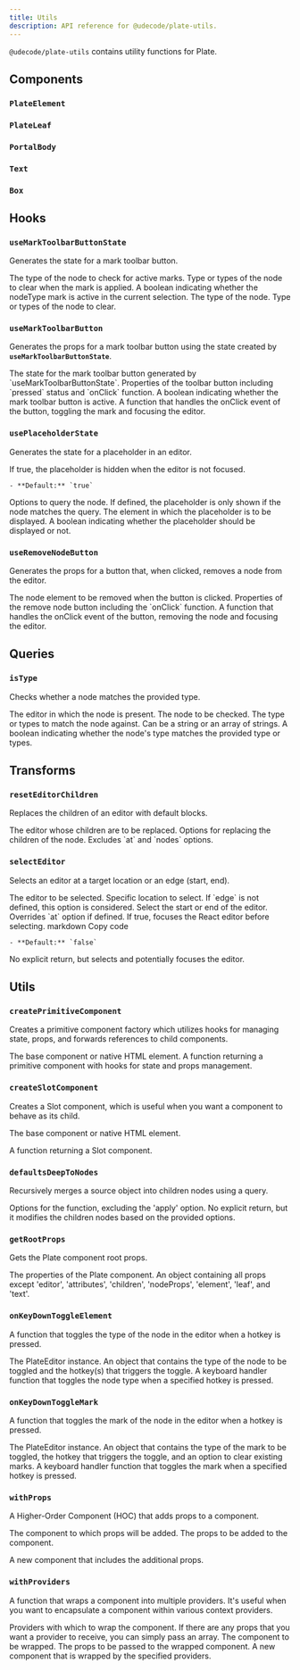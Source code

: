 ```yaml
---
title: Utils
description: API reference for @udecode/plate-utils.
---
```


`@udecode/plate-utils` contains utility functions for Plate.

## Components

### `PlateElement`

### `PlateLeaf`

### `PortalBody`

### `Text`

### `Box`

## Hooks

### `useMarkToolbarButtonState`

Generates the state for a mark toolbar button.

<APIParameters>
  <APIItem name="nodeType" type="string">
    The type of the node to check for active marks.
  </APIItem>
  <APIItem name="clear" type="string | string[]" optional>
    Type or types of the node to clear when the mark is applied.
  </APIItem>
</APIParameters>
<APIReturns>
  <APIItem name="pressed" type="boolean">
    A boolean indicating whether the nodeType mark is active in the current
    selection.
  </APIItem>
  <APIItem name="nodeType" type="string">
    The type of the node.
  </APIItem>
  <APIItem name="clear" type="string | string[]">
    Type or types of the node to clear.
  </APIItem>
</APIReturns>

### `useMarkToolbarButton`

Generates the props for a mark toolbar button using the state created by **`useMarkToolbarButtonState`**.

<APIParameters>
  <APIItem name="state" type="ReturnType<typeof useMarkToolbarButtonState>">
    The state for the mark toolbar button generated by
    `useMarkToolbarButtonState`.
  </APIItem>
</APIParameters>
<APIReturns>
  <APIItem name="props" type="object">
    Properties of the toolbar button including `pressed` status and `onClick`
    function.
    <APISubList>
      <APISubListItem parent="props" name="pressed" type="boolean">
        A boolean indicating whether the mark toolbar button is active.
      </APISubListItem>
      <APISubListItem
        parent="props"
        name="onClick"
        type="React.MouseEventHandler<HTMLButtonElement>"
      >
        A function that handles the onClick event of the button, toggling the
        mark and focusing the editor.
      </APISubListItem>
    </APISubList>
  </APIItem>
</APIReturns>

### `usePlaceholderState`

Generates the state for a placeholder in an editor.

<APIParameters>
  <APIItem name="hideOnBlur" type="boolean" optional>
    If true, the placeholder is hidden when the editor is not focused.

    - **Default:** `true`

  </APIItem>
  <APIItem name="query" type="QueryNodeOptions" optional>
    Options to query the node. If defined, the placeholder is only shown if the
    node matches the query.
  </APIItem>
  <APIItem name="element" type="PlateElementProps">
    The element in which the placeholder is to be displayed.
  </APIItem>
</APIParameters>
<APIReturns>
  <APIItem name="enabled" type="boolean">
    A boolean indicating whether the placeholder should be displayed or not.
  </APIItem>
</APIReturns>

### `useRemoveNodeButton`

Generates the props for a button that, when clicked, removes a node from the editor.

<APIParameters>
  <APIItem name="element" type="TElement">
    The node element to be removed when the button is clicked.
  </APIItem>
</APIParameters>
<APIReturns>
  <APIItem name="props" type="object">
    Properties of the remove node button including the `onClick` function.
    <APISubList>
      <APISubListItem parent="props" name="onClick" type="() => void">
        A function that handles the onClick event of the button, removing the
        node and focusing the editor.
      </APISubListItem>
    </APISubList>
  </APIItem>
</APIReturns>

## Queries

### `isType`

Checks whether a node matches the provided type.

<APIParameters>
  <APIItem name="editor" type="PlateEditor<V>">
    The editor in which the node is present.
  </APIItem>
  <APIItem name="node" type="any">
    The node to be checked.
  </APIItem>
  <APIItem name="key" type="string | string[]" optional>
    The type or types to match the node against. Can be a string or an array of
    strings.
  </APIItem>
</APIParameters>
<APIReturns>
  A boolean indicating whether the node's type matches the provided type or
  types.
</APIReturns>

## Transforms

### `resetEditorChildren`

Replaces the children of an editor with default blocks.

<APIParameters>
  <APIItem name="editor" type="PlateEditor<V>">
    The editor whose children are to be replaced.
  </APIItem>
  <APIItem
    name="options"
    type="Omit<ReplaceNodeChildrenOptions<EElement<V>, V>, 'at' | 'nodes'>"
    optional
  >
    Options for replacing the children of the node. Excludes `at` and `nodes`
    options.
  </APIItem>
</APIParameters>

### `selectEditor`

Selects an editor at a target location or an edge (start, end).

<APIParameters>
  <APIItem name="editor" type="TReactEditor<V>">
    The editor to be selected.
  </APIItem>
  <APIItem name="at" type="Location" optional>
    Specific location to select. If `edge` is not defined, this option is
    considered.
  </APIItem>
  <APIItem name="edge" type="'start' | 'end'" optional>
    Select the start or end of the editor. Overrides `at` option if defined.
  </APIItem>
  <APIItem name="focus" type="boolean" optional>
    If true, focuses the React editor before selecting. markdown Copy code

    - **Default:** `false`

  </APIItem>
</APIParameters>
<APIReturns>
  No explicit return, but selects and potentially focuses the editor.
</APIReturns>

## Utils

### `createPrimitiveComponent`

Creates a primitive component factory which utilizes hooks for managing state, props, and forwards references to child components.

<APIParameters>
  <APIItem name="element" type="React.ElementType">
    The base component or native HTML element.
  </APIItem>
</APIParameters>
<APIReturns>
  A function returning a primitive component with hooks for state and props
  management.
</APIReturns>

### `createSlotComponent`

Creates a Slot component, which is useful when you want a component to behave as its child.

<APIParameters>
  <APIItem name="element" type="React.ElementType">
    The base component or native HTML element.
  </APIItem>
</APIParameters>
<APIReturns>

A function returning a Slot component.

</APIReturns>

### `defaultsDeepToNodes`

Recursively merges a source object into children nodes using a query.

<APIParameters>
  <APIItem name="options" type="Omit<ApplyDeepToNodesOptions<N>, 'apply'>">
    Options for the function, excluding the 'apply' option.
  </APIItem>
</APIParameters>
<APIReturns>
  No explicit return, but it modifies the children nodes based on the provided
  options.
</APIReturns>

### `getRootProps`

Gets the Plate component root props.

<APIParameters>
  <APIItem name="props" type="T">
    The properties of the Plate component.
  </APIItem>
</APIParameters>
<APIReturns>
  An object containing all props except 'editor', 'attributes', 'children',
  'nodeProps', 'element', 'leaf', and 'text'.
</APIReturns>

### `onKeyDownToggleElement`

A function that toggles the type of the node in the editor when a hotkey is pressed.

<APIParameters>
  <APIItem name="editor" type="E">
    The PlateEditor instance.
  </APIItem>
  <APIItem name="options" type="{ type, options: { hotkey } }">
    An object that contains the type of the node to be toggled and the hotkey(s)
    that triggers the toggle.
  </APIItem>
</APIParameters>
<APIReturns>
  A keyboard handler function that toggles the node type when a specified hotkey
  is pressed.
</APIReturns>

### `onKeyDownToggleMark`

A function that toggles the mark of the node in the editor when a hotkey is pressed.

<APIParameters>
  <APIItem name="editor" type="E">
    The PlateEditor instance.
  </APIItem>
  <APIItem name="options" type="{ type, options: { hotkey, clear } }">
    An object that contains the type of the mark to be toggled, the hotkey that
    triggers the toggle, and an option to clear existing marks.
  </APIItem>
</APIParameters>
<APIReturns>
  A keyboard handler function that toggles the mark when a specified hotkey is
  pressed.
</APIReturns>

### `withProps`

A Higher-Order Component (HOC) that adds props to a component.

<APIParameters>
  <APIItem name="Component" type="FunctionComponent<T>">
    The component to which props will be added.
  </APIItem>
  <APIItem name="props" type="Partial<T>">
    The props to be added to the component.
  </APIItem>
</APIParameters>
<APIReturns>

A new component that includes the additional props.

</APIReturns>

### `withProviders`

A function that wraps a component into multiple providers. It's useful when you want to encapsulate a component within various context providers.

<APIParameters>
  <APIItem name="providers" type="any[]">
    Providers with which to wrap the component. If there are any props that you
    want a provider to receive, you can simply pass an array.
  </APIItem>
  <APIItem name="WrappedComponent" type="FunctionComponent<T>">
    The component to be wrapped.
  </APIItem>
  <APIItem name="props" type="T">
    The props to be passed to the wrapped component.
  </APIItem>
</APIParameters>
<APIReturns>
  A new component that is wrapped by the specified providers.
</APIReturns>
